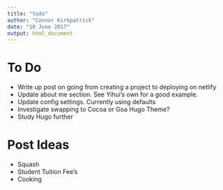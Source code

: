 ```yaml
---
title: "todo"
author: "Connor Kirkpatrick"
date: "10 June 2017"
output: html_document
---
```


# To Do

* Write up post on going from creating a project to deploying on netlify
* Update about me section. See Yihui's own for a good example.
* Update config settings. Currently using defaults
* Investigate swapping to Cocoa or Goa Hugo Theme?
* Study Hugo further


# Post Ideas

* Squash
* Student Tuition Fee's
* Cooking
